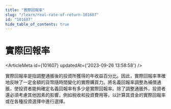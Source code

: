 ```yaml
---
title: "實際回報率"
slug: "/learn/real-rate-of-return-101607"
id: "101607"
hide_table_of_contents: true
---
```



# 實際回報率

<ArticleMeta id={101607} updatedAt={'2023-09-26 13:58:58'} />
<div className='border-solid border-b border-t-0 my-4 border-[var(--ifm-color-gray-300)]' />

實際回報率是指調整通脹後的投資所獲得的年收益百分比。因此，實際回報率準確地反映了一定金額的貨幣隨時間變化的實際購買力。將名義回報率調整為補償通脹，使投資者能夠確定名義回報率有多少是實際回報率。除了調整通脹外，投資者還必須考慮其他因素的影響，例如税收和投資費用等，以計算其資金的實際回報率或在各種投資選擇中進行選擇。
